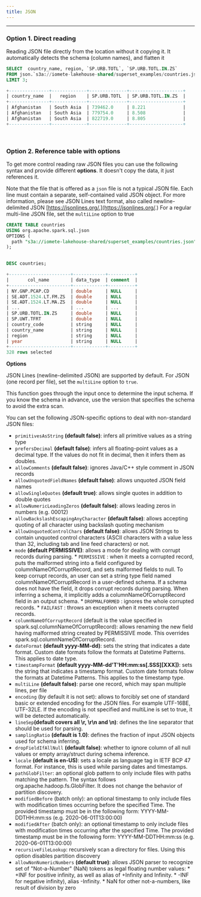 ```yaml
---
title: JSON
---
```


___

<!-- <head>
  <title>JSON</title>
  <meta
    name="description"
    content="JSON "
  />
</head> -->

###  Option 1. Direct reading

Reading JSON file directly from the location without it copying it. It automatically detects the schema (column names), and flatten it

```sql
SELECT  country_name, region, `SP.URB.TOTL`, `SP.URB.TOTL.IN.ZS`
FROM json.`s3a://iomete-lakehouse-shared/superset_examples/countries.json` 
LIMIT 3;

+---------------+-------------+--------------+--------------------+
| country_name  |   region    | SP.URB.TOTL  | SP.URB.TOTL.IN.ZS  |
+---------------+-------------+--------------+--------------------+
| Afghanistan   | South Asia  | 739462.0     | 8.221              |
| Afghanistan   | South Asia  | 779754.0     | 8.508              |
| Afghanistan   | South Asia  | 822719.0     | 8.805              |
+---------------+-------------+--------------+--------------------+
```
<br/>

###  Option 2. Reference table with options 

To get more control reading raw JSON files you can use the following syntax and provide different **options**. It doesn't copy the data, it just references it.

Note that the file that is offered as a `json` file is not a typical JSON file. Each line must contain a separate, self-contained valid JSON object.  For more information, please see JSON Lines text format, also called newline-delimited JSON [https://jsonlines.org/.](https://jsonlines.org/.) For a regular multi-line JSON file, set the `multiLine` option to true


```sql
CREATE TABLE countries
USING org.apache.spark.sql.json
OPTIONS (
  path "s3a://iomete-lakehouse-shared/superset_examples/countries.json"
);

  
DESC countries;

+-----------------------+------------+----------+
|       col_name        | data_type  | comment  |
+-----------------------+------------+----------+
| NY.GNP.PCAP.CD        | double     | NULL     |
| SE.ADT.1524.LT.FM.ZS  | double     | NULL     |
| SE.ADT.1524.LT.MA.ZS  | double     | NULL     |
| ...                   | ...        | ...      |
| SP.URB.TOTL.IN.ZS     | double     | NULL     |
| SP.UWT.TFRT           | double     | NULL     |
| country_code          | string     | NULL     |
| country_name          | string     | NULL     |
| region                | string     | NULL     |
| year                  | string     | NULL     |
+-----------------------+------------+----------+
328 rows selected
```

**Options** 

JSON Lines (newline-delimited JSON) are supported by default. For JSON (one record per file), set the `multiLine` option to `true`.

This function goes through the input once to determine the input schema. If you know the schema in advance, use the version that specifies the schema to avoid the extra scan.

You can set the following JSON-specific options to deal with non-standard JSON files:


  * `primitivesAsString` **(default false)**: infers all primitive values as a string type
  *  `prefersDecimal` **(default false)**: infers all floating-point values as a decimal type. If the values do not fit in decimal, then it infers them as doubles.
  *  `allowComments` **(default false)**: ignores Java/C++ style comment in JSON records
  *  `allowUnquotedFieldNames` **(default false)**: allows unquoted JSON field names
  *  `allowSingleQuotes` **(default true)**: allows single quotes in addition to double quotes
  *  `allowNumericLeadingZeros` **(default false)**: allows leading zeros in numbers (e.g. 00012)
  *  `allowBackslashEscapingAnyCharacter` **(default false)**: allows accepting quoting of all character using backslash quoting mechanism
  *  `allowUnquotedControlChars` **(default false)**: allows JSON Strings to contain unquoted control characters (ASCII characters with a value less than 32, including tab and line feed characters) or not.
  *  `mode` **(default PERMISSIVE)**: allows a mode for dealing with corrupt records during parsing.
    *  `PERMISSIVE` : when it meets a corrupted record, puts the malformed string into a field configured by columnNameOfCorruptRecord, and sets malformed fields to null. To keep corrupt records, an user can set a string type field named columnNameOfCorruptRecord in a user-defined schema. If a schema does not have the field, it drops corrupt records during parsing. When inferring a schema, it implicitly adds a columnNameOfCorruptRecord field in an output schema.
    *  `DROPMALFORMED` : ignores the whole corrupted records.
    *  `FAILFAST` : throws an exception when it meets corrupted records.
  *  `columnNameOfCorruptRecord` (default is the value specified in spark.sql.columnNameOfCorruptRecord): allows renaming the new field having malformed string created by PERMISSIVE mode. This overrides spark.sql.columnNameOfCorruptRecord.
  *  `dateFormat` **(default yyyy-MM-dd)**: sets the string that indicates a date format. Custom date formats follow the formats at Datetime Patterns. This applies to date type.
  *  `timestampFormat` **(default yyyy-MM-dd'T'HH:mm:ss[.SSS][XXX])**: sets the string that indicates a timestamp format. Custom date formats follow the formats at Datetime Patterns. This applies to the timestamp type.
  *  `multiLine` **(default false)**: parse one record, which may span multiple lines, per file
  *  `encoding` (by default it is not set): allows to forcibly set one of standard basic or extended encoding for the JSON files. For example UTF-16BE, UTF-32LE. If the encoding is not specified and multiLine is set to true, it will be detected automatically.
  *  `lineSep`**(default covers all \r, \r\n and \n)**: defines the line separator that should be used for parsing.
  *  `samplingRatio` **(default is 1.0)**: defines the fraction of input JSON objects used for schema inferring.
  *  `dropFieldIfAllNull` **(default false)**: whether to ignore column of all null values or empty array/struct during schema inference.
  *  `locale` **(default is en-US)**: sets a locale as language tag in IETF BCP 47 format. For instance, this is used while parsing dates and timestamps.
  *  `pathGlobFilter`: an optional glob pattern to only include files with paths matching the pattern. The syntax follows org.apache.hadoop.fs.GlobFilter. It does not change the behavior of partition discovery.
  *  `modifiedBefore` (batch only): an optional timestamp to only include files with modification times occurring before the specified Time. The provided timestamp must be in the following form: YYYY-MM-DDTHH:mm:ss (e.g. 2020-06-01T13:00:00)
  *  `modifiedAfter` (batch only): an optional timestamp to only include files with modification times occurring after the specified Time. The provided timestamp must be in the following form: YYYY-MM-DDTHH:mm:ss (e.g. 2020-06-01T13:00:00)
  *  `recursiveFileLookup`: recursively scan a directory for files. Using this option disables partition discovery
  *  `allowNonNumericNumbers` **(default true)**: allows JSON parser to recognize set of "Not-a-Number" (NaN) tokens as legal floating number values:
    * +INF for positive infinity, as well as alias of +Infinity and Infinity.
    * -INF for negative infinity), alias -Infinity.
    * NaN for other not-a-numbers, like result of division by zero